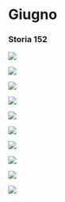 # Giugno {-}

### Storia 152 {-}

![](Immagini/152.jpg)

![](Immagini/153.jpg)

![](Immagini/154.jpg)

![](Immagini/145.jpg)

![](Immagini/155.jpg)

![](Immagini/156.jpg)

![](Immagini/157.jpg)

![](Immagini/158.jpg)

![](Immagini/159.jpg)

![](Immagini/160.jpg) 